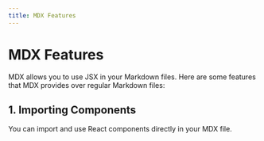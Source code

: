 ```yaml
---
title: MDX Features
---
```



# MDX Features

MDX allows you to use JSX in your Markdown files. Here are some features that MDX provides over regular Markdown files:

## 1. Importing Components

You can import and use React components directly in your MDX file.
